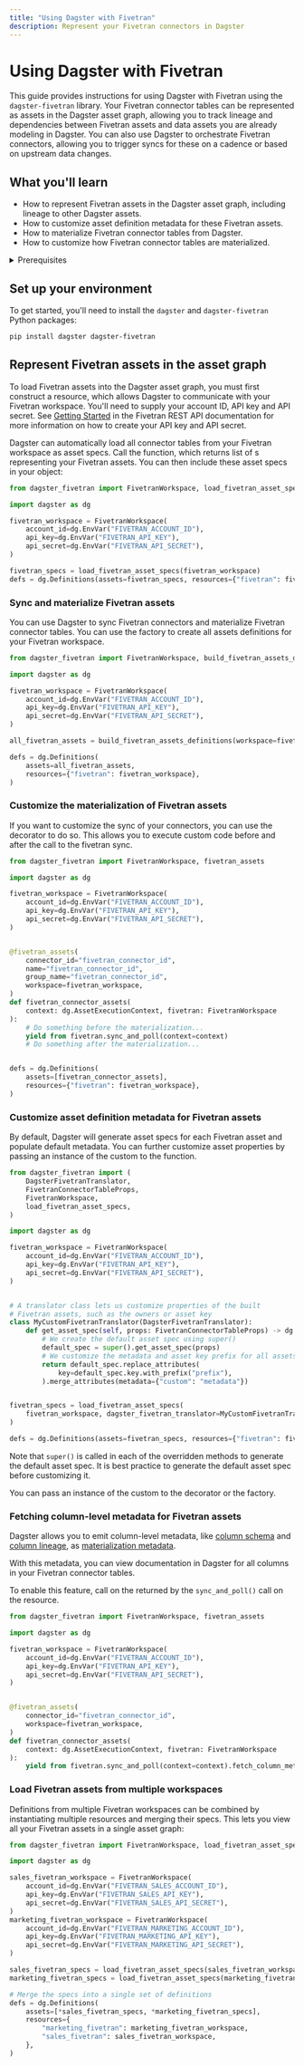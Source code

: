 ```yaml
---
title: "Using Dagster with Fivetran"
description: Represent your Fivetran connectors in Dagster
---
```


# Using Dagster with Fivetran

This guide provides instructions for using Dagster with Fivetran using the `dagster-fivetran` library. Your Fivetran connector tables can be represented as assets in the Dagster asset graph, allowing you to track lineage and dependencies between Fivetran assets and data assets you are already modeling in Dagster. You can also use Dagster to orchestrate Fivetran connectors, allowing you to trigger syncs for these on a cadence or based on upstream data changes.

## What you'll learn

- How to represent Fivetran assets in the Dagster asset graph, including lineage to other Dagster assets.
- How to customize asset definition metadata for these Fivetran assets.
- How to materialize Fivetran connector tables from Dagster.
- How to customize how Fivetran connector tables are materialized.

<details>
  <summary>Prerequisites</summary>

- The `dagster` and `dagster-fivetran` libraries installed in your environment
- Familiarity with asset definitions and the Dagster asset graph
- Familiarity with Dagster resources
- Familiarity with Fivetran concepts, like connectors and connector tables
- A Fivetran workspace
- A Fivetran API key and API secret. For more information, see [Getting Started](https://fivetran.com/docs/rest-api/getting-started) in the Fivetran REST API documentation.

</details>

## Set up your environment

To get started, you'll need to install the `dagster` and `dagster-fivetran` Python packages:

```bash
pip install dagster dagster-fivetran
```

## Represent Fivetran assets in the asset graph

To load Fivetran assets into the Dagster asset graph, you must first construct a <PyObject module="dagster_fivetran" object="FivetranWorkspace" /> resource, which allows Dagster to communicate with your Fivetran workspace. You'll need to supply your account ID, API key and API secret. See [Getting Started](https://fivetran.com/docs/rest-api/getting-started) in the Fivetran REST API documentation for more information on how to create your API key and API secret.

Dagster can automatically load all connector tables from your Fivetran workspace as asset specs. Call the <PyObject module="dagster_fivetran" method="load_fivetran_asset_specs" /> function, which returns list of <PyObject object="AssetSpec" />s representing your Fivetran assets. You can then include these asset specs in your <PyObject object="Definitions" /> object:

```python file=/integrations/fivetran/representing_fivetran_assets.py
from dagster_fivetran import FivetranWorkspace, load_fivetran_asset_specs

import dagster as dg

fivetran_workspace = FivetranWorkspace(
    account_id=dg.EnvVar("FIVETRAN_ACCOUNT_ID"),
    api_key=dg.EnvVar("FIVETRAN_API_KEY"),
    api_secret=dg.EnvVar("FIVETRAN_API_SECRET"),
)

fivetran_specs = load_fivetran_asset_specs(fivetran_workspace)
defs = dg.Definitions(assets=fivetran_specs, resources={"fivetran": fivetran_workspace})
```

### Sync and materialize Fivetran assets

You can use Dagster to sync Fivetran connectors and materialize Fivetran connector tables. You can use the <PyObject module="dagster_fivetran" method="build_fivetran_assets_definitions" /> factory to create all assets definitions for your Fivetran workspace.

```python file=/integrations/fivetran/sync_and_materialize_fivetran_assets.py
from dagster_fivetran import FivetranWorkspace, build_fivetran_assets_definitions

import dagster as dg

fivetran_workspace = FivetranWorkspace(
    account_id=dg.EnvVar("FIVETRAN_ACCOUNT_ID"),
    api_key=dg.EnvVar("FIVETRAN_API_KEY"),
    api_secret=dg.EnvVar("FIVETRAN_API_SECRET"),
)

all_fivetran_assets = build_fivetran_assets_definitions(workspace=fivetran_workspace)

defs = dg.Definitions(
    assets=all_fivetran_assets,
    resources={"fivetran": fivetran_workspace},
)
```

### Customize the materialization of Fivetran assets

If you want to customize the sync of your connectors, you can use the <PyObject module="dagster_fivetran" method="fivetran_assets" /> decorator to do so. This allows you to execute custom code before and after the call to the fivetran sync.

```python file=/integrations/fivetran/customize_fivetran_asset_defs.py
from dagster_fivetran import FivetranWorkspace, fivetran_assets

import dagster as dg

fivetran_workspace = FivetranWorkspace(
    account_id=dg.EnvVar("FIVETRAN_ACCOUNT_ID"),
    api_key=dg.EnvVar("FIVETRAN_API_KEY"),
    api_secret=dg.EnvVar("FIVETRAN_API_SECRET"),
)


@fivetran_assets(
    connector_id="fivetran_connector_id",
    name="fivetran_connector_id",
    group_name="fivetran_connector_id",
    workspace=fivetran_workspace,
)
def fivetran_connector_assets(
    context: dg.AssetExecutionContext, fivetran: FivetranWorkspace
):
    # Do something before the materialization...
    yield from fivetran.sync_and_poll(context=context)
    # Do something after the materialization...


defs = dg.Definitions(
    assets=[fivetran_connector_assets],
    resources={"fivetran": fivetran_workspace},
)
```

### Customize asset definition metadata for Fivetran assets

By default, Dagster will generate asset specs for each Fivetran asset and populate default metadata. You can further customize asset properties by passing an instance of the custom <PyObject module="dagster_fivetran" object="DagsterFivetranTranslator" /> to the <PyObject module="dagster_fivetran" method="load_fivetran_asset_specs" /> function.

```python file=/integrations/fivetran/customize_fivetran_translator_asset_spec.py
from dagster_fivetran import (
    DagsterFivetranTranslator,
    FivetranConnectorTableProps,
    FivetranWorkspace,
    load_fivetran_asset_specs,
)

import dagster as dg

fivetran_workspace = FivetranWorkspace(
    account_id=dg.EnvVar("FIVETRAN_ACCOUNT_ID"),
    api_key=dg.EnvVar("FIVETRAN_API_KEY"),
    api_secret=dg.EnvVar("FIVETRAN_API_SECRET"),
)


# A translator class lets us customize properties of the built
# Fivetran assets, such as the owners or asset key
class MyCustomFivetranTranslator(DagsterFivetranTranslator):
    def get_asset_spec(self, props: FivetranConnectorTableProps) -> dg.AssetSpec:
        # We create the default asset spec using super()
        default_spec = super().get_asset_spec(props)
        # We customize the metadata and asset key prefix for all assets
        return default_spec.replace_attributes(
            key=default_spec.key.with_prefix("prefix"),
        ).merge_attributes(metadata={"custom": "metadata"})


fivetran_specs = load_fivetran_asset_specs(
    fivetran_workspace, dagster_fivetran_translator=MyCustomFivetranTranslator()
)

defs = dg.Definitions(assets=fivetran_specs, resources={"fivetran": fivetran_workspace})
```

Note that `super()` is called in each of the overridden methods to generate the default asset spec. It is best practice to generate the default asset spec before customizing it.

You can pass an instance of the custom <PyObject module="dagster_fivetran" object="DagsterFivetranTranslator" /> to the <PyObject module="dagster_fivetran" method="fivetran_assets" /> decorator or the <PyObject module="dagster_fivetran" method="build_fivetran_assets_definitions" /> factory.

### Fetching column-level metadata for Fivetran assets

Dagster allows you to emit column-level metadata, like [column schema](/concepts/metadata-tags/asset-metadata/table-metadata#attaching-column-schema) and [column lineage](/concepts/metadata-tags/asset-metadata/column-level-lineage), as [materialization metadata](/concepts/metadata-tags/asset-metadata).

With this metadata, you can view documentation in Dagster for all columns in your Fivetran connector tables.

To enable this feature, call <PyObject object="fetch_column_metadata" module="dagster_fivetran.fivetran_event_iterator.FivetranEventIterator" displayText="fetch_column_metadata()" /> on the <PyObject object="FivetranEventIterator" module="dagster_fivetran.fivetran_event_iterator" /> returned by the `sync_and_poll()` call on the <PyObject module="dagster_fivetran" object="FivetranWorkspace" /> resource.

```python file=/integrations/fivetran/fetch_column_metadata_fivetran_assets.py
from dagster_fivetran import FivetranWorkspace, fivetran_assets

import dagster as dg

fivetran_workspace = FivetranWorkspace(
    account_id=dg.EnvVar("FIVETRAN_ACCOUNT_ID"),
    api_key=dg.EnvVar("FIVETRAN_API_KEY"),
    api_secret=dg.EnvVar("FIVETRAN_API_SECRET"),
)


@fivetran_assets(
    connector_id="fivetran_connector_id",
    workspace=fivetran_workspace,
)
def fivetran_connector_assets(
    context: dg.AssetExecutionContext, fivetran: FivetranWorkspace
):
    yield from fivetran.sync_and_poll(context=context).fetch_column_metadata()
```

### Load Fivetran assets from multiple workspaces

Definitions from multiple Fivetran workspaces can be combined by instantiating multiple <PyObject module="dagster_fivetran" object="FivetranWorkspace" /> resources and merging their specs. This lets you view all your Fivetran assets in a single asset graph:

```python file=/integrations/fivetran/multiple_fivetran_workspaces.py
from dagster_fivetran import FivetranWorkspace, load_fivetran_asset_specs

import dagster as dg

sales_fivetran_workspace = FivetranWorkspace(
    account_id=dg.EnvVar("FIVETRAN_SALES_ACCOUNT_ID"),
    api_key=dg.EnvVar("FIVETRAN_SALES_API_KEY"),
    api_secret=dg.EnvVar("FIVETRAN_SALES_API_SECRET"),
)
marketing_fivetran_workspace = FivetranWorkspace(
    account_id=dg.EnvVar("FIVETRAN_MARKETING_ACCOUNT_ID"),
    api_key=dg.EnvVar("FIVETRAN_MARKETING_API_KEY"),
    api_secret=dg.EnvVar("FIVETRAN_MARKETING_API_SECRET"),
)

sales_fivetran_specs = load_fivetran_asset_specs(sales_fivetran_workspace)
marketing_fivetran_specs = load_fivetran_asset_specs(marketing_fivetran_workspace)

# Merge the specs into a single set of definitions
defs = dg.Definitions(
    assets=[*sales_fivetran_specs, *marketing_fivetran_specs],
    resources={
        "marketing_fivetran": marketing_fivetran_workspace,
        "sales_fivetran": sales_fivetran_workspace,
    },
)
```
